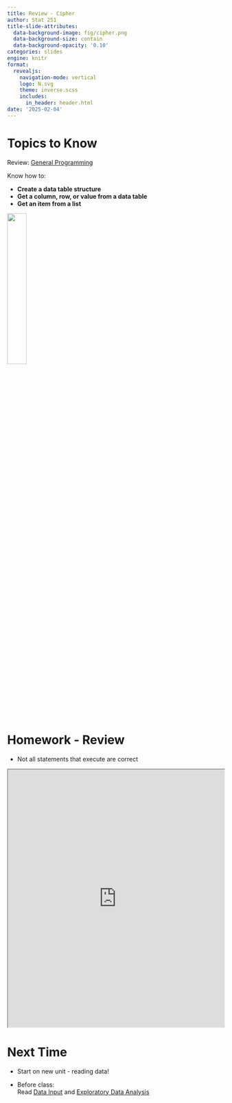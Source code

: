 ```yaml
---
title: Review - Cipher
author: Stat 251
title-slide-attributes:
  data-background-image: fig/cipher.png
  data-background-size: contain
  data-background-opacity: '0.10'
categories: slides
engine: knitr
format:
  revealjs:
    navigation-mode: vertical
    logo: N.svg
    theme: inverse.scss
    includes:
      in_header: header.html
date: '2025-02-04'
---
```


# Topics to Know

Review: [General Programming](https://srvanderplas.github.io/stat-computing-r-python/part-gen-prog/00-gen-prog.html)

Know how to:

- **Create a data table structure**
- **Get a column, row, or value from a data table**
- **Get an item from a list**

![](fig/programming-why.gif){.absolute bottom="50%" right="10px" width="30%"}


# Homework - Review

- Not all statements that execute are correct

```{=html}
<iframe width="100%" height = "600px" src="https://unl-statistics.github.io/stat251/homework/03-cipher.html"></iframe>
```


# Next Time

- Start on new unit - reading data!
  
- Before class:     
Read [Data Input](https://srvanderplas.github.io/stat-computing-r-python/part-wrangling/01-data-input.html) and [Exploratory Data Analysis](https://srvanderplas.github.io/stat-computing-r-python/part-wrangling/02a-eda.html)
